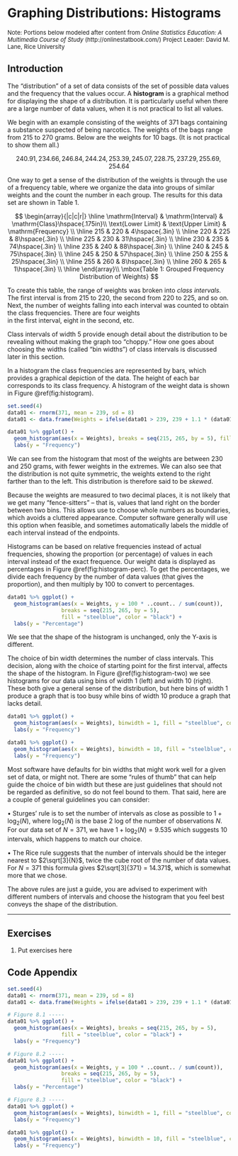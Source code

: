 # Graphing Distributions: Histograms

 <font size="2"> Note: Portions below modeled after content from
 *Online Statistics Education: A Multimedia Course of Study* 
 (http://onlinestatbook.com/) Project Leader: David M. Lane, Rice University </font>
 
## Introduction

The "distribution" of a set of data consists of the set of possible data values and the
frequency that the values occur.
A **histogram** is a graphical method for displaying the shape of a distribution. 
It is particularly useful when there are a large number of data values, when
it is not practical to list all values. 

We begin with an example consisting of the weights of 371 bags containing a
substance suspected of being narcotics.  The weights of the bags range from
215 to 270 grams.  Below are the weights for 10 bags.  (It is not
practical to show them all.)

$$
240.91, 234.66, 246.84, 244.24, 253.39, 245.07, 228.75, 237.29, 255.69, 254.64
$$

One way to get a sense of the distribution of the weights is through the
use of a frequency table, where we organize the data into groups of similar
weights and the count the number in each group.  The results for this
data set are shown in Table 1.

$$
\begin{array}{|c|c|r|} \hline
\mathrm{Interval} & \mathrm{Interval} & \mathrm{Class}\hspace{.175in}\\
\text{Lower Limit} & \text{Upper Limit} & \mathrm{Frequency} \\ \hline
215 & 220 & 4\hspace{.3in} \\  \hline
220 & 225  & 8\hspace{.3in} \\  \hline
225 & 230 & 31\hspace{.3in} \\  \hline
230 & 235 & 74\hspace{.3in} \\  \hline
235 & 240 & 88\hspace{.3in} \\  \hline
240 & 245 & 75\hspace{.3in} \\  \hline
245 & 250 & 57\hspace{.3in} \\  \hline
250 & 255 & 25\hspace{.3in} \\  \hline
255 & 260 & 8\hspace{.3in} \\  \hline
260 & 265 & 1\hspace{.3in} \\  \hline
\end{array}\\
\mbox{Table 1: Grouped Frequency Distribution of Weights}
$$

To create this table, the range of weights was broken into *class intervals*. 
The first interval is from 215 to 220, the second from 220 to 225, and so on. Next, the number of weights
falling into each interval was counted to obtain the class frequencies. There are four weights  
in the first interval, eight in the second, etc.

Class intervals of width 5 provide enough detail about the distribution to be revealing without 
making the graph too "choppy." How one goes about choosing the widths (called "bin widths") of 
class intervals is discussed later in this section. 

In a histogram the class frequencies are represented by bars, which provides a graphical
depiction of the data.  The height of each bar corresponds 
to its class frequency. A histogram of the weight data is shown in Figure \@ref(fig:histogram).

```r
set.seed(4)
data01 <- rnorm(371, mean = 239, sd = 8)
data01 <- data.frame(Weights = ifelse(data01 > 239, 239 + 1.1 * (data01 - 239), data01))

data01 %>% ggplot() + 
  geom_histogram(aes(x = Weights), breaks = seq(215, 265, by = 5), fill = "steelblue", color = "black") + 
  labs(y = "Frequency")
```

We can see from the histogram that most of the weights are between 230 and 250 grams,
with fewer weights in the extremes.  We can also see that the distribution is not 
quite symmetric, the weights extend to the right farther than to the left.  This
distribution is therefore said to be *skewed*.

Because the weights are measured to two decimal 
places, it is not likely that we get many "fence-sitters" -- that is, values
that land right on the border between two bins.  This allows use to choose
whole numbers as boundaries, which avoids a cluttered appearance.  Computer
software generally will use this option when feasible, and sometimes automatically
labels the middle of each interval instead of the endpoints.

Histograms can be based on relative frequencies instead of actual frequencies,
showing the proportion (or percentage) of values in each interval instead of
the exact frequence.  Our weight data is displayed as percentages in 
Figure \@ref(fig:histogram-perc).  To get the percentages, we divide
each frequency by the number of data values (that gives the proportion), and
then multiply by 100 to convert to percentages.

```r
data01 %>% ggplot() + 
  geom_histogram(aes(x = Weights, y = 100 * ..count.. / sum(count)), 
                 breaks = seq(215, 265, by = 5), 
                 fill = "steelblue", color = "black") + 
  labs(y = "Percentage")
```

We see that the shape of the histogram is unchanged, only the Y-axis is
different.

The choice of bin width determines the number of class intervals. 
This decision, along with the choice of starting point for the first interval, 
affects the shape of the histogram. In Figure \@ref(fig:histogram-two) we see
histograms for our data using bins of width 1 (left) and width 10 (right).
These both give a general sense of the distribution, but here bins of width 1
produce a graph that is too busy while bins of width 10 produce a graph that
lacks detail.

```r
data01 %>% ggplot() + 
  geom_histogram(aes(x = Weights), binwidth = 1, fill = "steelblue", color = "black") + 
  labs(y = "Frequency")

data01 %>% ggplot() + 
  geom_histogram(aes(x = Weights), binwidth = 10, fill = "steelblue", color = "black") + 
  labs(y = "Frequency")
```

Most software have defaults for bin widths that might work well for a given set
of data, or might not.  There are some "rules of thumb" that can help guide
the choice of bin width but these are just guidelines that should not be
regarded as definitive, so do not feel bound to them.  That said, here are
a couple of general guidelines you can consider:

$\bullet$ Sturges' rule is to set the number of intervals as close as possible to 
$1 + \log_2(N)$, where $\log_2(N)$ is the base 2 log of the number of 
observations $N$. For our data set of $N = 371$, we have $1 + \log_2(N) = 9.535$
which suggests 10 intervals, which happens to match our choice.

$\bullet$ The Rice rule suggests that the number of intervals should be the integer
nearest to $2\sqrt[3]{N}$, twice the cube root of the number of data values.
For $N = 371$ this formula gives $2\sqrt[3]{371} = 14.371$, which is somewhat more
that we chose.

The above rules are just a guide, you are advised to experiment with different 
numbers of intervals and choose the histogram that you feel best conveys the
shape of the distribution.

---

## Exercises

1. $\text{Put exercises here}$

## Code Appendix

```r
set.seed(4)
data01 <- rnorm(371, mean = 239, sd = 8)
data01 <- data.frame(Weights = ifelse(data01 > 239, 239 + 1.1 * (data01 - 239), data01))

# Figure 8.1 -----
data01 %>% ggplot() + 
  geom_histogram(aes(x = Weights), breaks = seq(215, 265, by = 5), 
                 fill = "steelblue", color = "black") + 
  labs(y = "Frequency")

# Figure 8.2 -----
data01 %>% ggplot() + 
  geom_histogram(aes(x = Weights, y = 100 * ..count.. / sum(count)), 
                 breaks = seq(215, 265, by = 5), 
                 fill = "steelblue", color = "black") + 
  labs(y = "Percentage")

# Figure 8.3 -----
data01 %>% ggplot() + 
  geom_histogram(aes(x = Weights), binwidth = 1, fill = "steelblue", color = "black") + 
  labs(y = "Frequency")

data01 %>% ggplot() + 
  geom_histogram(aes(x = Weights), binwidth = 10, fill = "steelblue", color = "black") + 
  labs(y = "Frequency")
```

